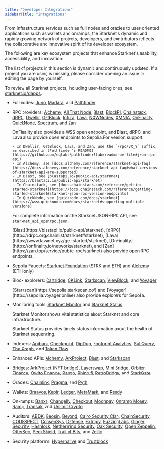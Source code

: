 ```yaml
---
title: "Developer Integrations"
sidebarTitle: "Integrations"
---
```


From infrastructure services such as full nodes and oracles to user-oriented applications such as wallets and onramps, the Starknet's dynamic and rapidly growing network of projects, developers, and contributors reflects the collaborative and innovative spirit of its developer ecosystem.

The following are key ecosystem projects that enhance Starknet's usability, accessibility, and innovation:

<Warning>
  The list of projects in this section is dynamic and continuously updated. If a project you are using is missing, please consider opening an issue or editing the page by yourself.
  
  To review all Starknet projects, including user-facing ones, see [starknet.io/dapps](https://www.starknet.io/dapps/).
</Warning>

* Full nodes: [Juno](https://www.nethermind.io/juno), [Madara](https://github.com/madara-alliance/madara), and [Pathfinder](https://equilibrium.co/projects/pathfinder)

* RPC providers: [Alchemy](http://www.alchemy.com/starknet), [All That Node](https://www.allthatnode.com/starknet.dsrv), [Blast](http://blastapi.io/public-api/starknet), [BlockPI](http://blockpi.io/starknet), [Chainstack](https://chainstack.com/build-better-with-starknet/), [dRPC](https://drpc.org/chainlist/starknet), [Dwellir](https://www.dwellir.com/), [GetBlock](https://getblock.io/nodes/strk/), [Infura](https://www.infura.io/networks/ethereum/starknet), [Lava](https://www.lavanet.xyz/), [NOWNodes](https://nownodes.io/starknet), [OMNIA](https://omniatech.io/), [OnFinality](https://onfinality.io/networks/starknet), [QuickNode](https://www.quicknode.com/chains/strk), [Spectrum](https://spectrumnodes.com/), and [Zan](https://zan.top/home/node-service)

  <Note>
    OnFinality also provides a WSS open endpoint, and Blast, dRPC, and Lava also provide open endpoints to Sepolia.For version support:
    
      - In Dwellir, GetBlock, Lava, and Zan, use the `/rpc/vX_Y` suffix, as described in [Pathfinder's README](https://github.com/eqlabs/pathfinder?tab=readme-ov-file#json-rpc-api)
      - In Alchemy, see [docs.alchemy.com/reference/starknet-api-faq](https://docs.alchemy.com/reference/starknet-api-faq#what-versions-of-starknet-api-are-supported)
      - In Blast, see [blastapi.io/public-api/starknet](https://blastapi.io/public-api/starknet)
      - In Chainstack, see [docs.chainstack.com/reference/getting-started-starknet](https://docs.chainstack.com/reference/getting-started-starknet#starknet-json-rpc-version-endpoints)
      - In QuickNode, see [quicknode.com/docs/starknet](https://www.quicknode.com/docs/starknet#supporting-multiple-versions)
    
    For complete information on the Starknet JSON-RPC API, see [`starknet_api_openrpc.json`](https://github.com/starkware-libs/starknet-specs/blob/master/api/starknet_api_openrpc.json).
  </Note>

  <Tip>
    [Blast](https://blastapi.io/public-api/starknet), [dRPC](https://drpc.org/chainlist/starknet#starknet), [Lava](https://www.lavanet.xyz/get-started/starknet), [OnFinality](https://onfinality.io/networks/starknet), and [Zan](https://zan.top/service/public-rpc/starknet) also provide open RPC endpoints.
  </Tip>

* Sepolia Faucets: [Starknet Foundation](https://faucet.starknet.io/) (STRK and ETH) and [Alchemy](https://www.alchemy.com/faucets/starknet-sepolia) (ETH only)

* Block explorers: [Cartridge](https://explorer.cartridge.gg/), [OKLink](https://www.oklink.com/starknet), [Starkscan](https://starkscan.co), [ViewBlock](https://viewblock.io/starknet), and [Voyager](https://voyager.online)

  <Note>
    [Starkscan](https://sepolia.starkscan.co/) and [Voyager](https://sepolia.voyager.online) also provide explorers for Sepolia.
  </Note>

* Monitoring tools: [Starknet Monitor](https://www.starknet-monitor.com/) and [Starknet Status](https://status.starknet.io/)

  <Note>
    Starknet Monitor shows vital statistics about Starknet and core infrastructure.
    
    Starknet Status provides timely status information about the health of Starknet sequencing.
  </Note>

* Indexers: [Apibara](https://www.apibara.com/), [Checkpoint](https://checkpoint.box/), [DipDup](https://dipdup.io/), [Footprint Analytics](https://www.footprint.network/), [SubQuery](https://subquery.network/), [The Graph](https://thegraph.com/), and [Token Flow](https://tokenflow.live/)

* Enhanced APIs: [Alchemy](https://docs.alchemy.com/reference/starknet-api-endpoints#nft-api), [ArkProject](https://www.arkproject.dev/products/nft-api), [Blast](https://docs.blastapi.io/blast-documentation/apis-documentation/builder-api/starknet), and [Starkscan](https://starkscan.co/api-info)

* Bridges: [ArkProject](https://bridge.arkproject.dev/) (NFT bridge), [Layerswap](https://layerswap.io/app), [Mini Bridge](https://minibridge.chaineye.tools/?src=ethereum\&dst=starknet), [Orbiter Finance](https://www.orbiter.finance/en?src_chain=1\&tgt_chain=SN_MAIN\&src_token=ETH), [Owlto Finance](https://owlto.finance/), [Rango](https://app.rango.exchange/bridge?fromBlockchain=ARBITRUM\&fromToken=ETH\&toBlockchain=STARKNET\&toToken=ETH—0x49d36570d4e46f48e99674bd3fcc84644ddd6b96f7c741b1562b82f9e004dc7), [Rhino.fi](https://app.rhino.fi/bridge?token=ETH\&chainOut=STARKNET\&chain=ETHEREUM), [RetroBridge](https://app.retrobridge.io/?tokenFrom=ETH), and [StarkGate](https://starkgate.starknet.io/bridge/deposit)

* Oracles: [Chainlink](https://docs.chain.link/data-feeds/starknet/), [Pragma](https://docs.pragma.build/starknet/), and [Pyth](https://docs.pyth.network/price-feeds/use-real-time-data/starknet/)

* Wallets: [Braavos](https://braavos.app/), [Keplr](https://www.keplr.app/), [Ledger](https://www.ledger.com/), [MetaMask](https://snaps.consensys.io/starknet), and [Ready](https://www.ready.co/ready-wallet)

* On-ramps: [Banxa](https://banxa.com/), [Changelly](https://changelly.com/), [Checkout](https://fun.xyz/), [Moonpay](https://www.moonpay.com/), [Onramp Money](https://onramp.money/), [Ramp](https://ramp.network/), [Transak](https://transak.com/), and [Unlimit Crypto](https://www.crypto.unlimit.com/)

* Auditors: [ABDK](https://www.abdk.consulting/), [Beosin](https://beosin.com/), [Beyond](https://beyondaudit.github.io/), [Cairo Security Clan](https://cairosecurityclan.com/), [ChainSecurity](https://chainsecurity.com/), [CODESPECT](https://codespect.net/), [ConsenSys](http://consensys.net/diligence), [Defense](https://thesis.co/defense), [Extropy](https://www.extropy.io/), [FuzzingLabs](https://fuzzinglabs.com/), [Ginger Security](https://gingersec.xyz/), [Hashlock](https://hashlock.com/), [Nethermind Security](https://www.nethermind.io/smart-contract-audits), [Oak Security](https://www.oaksecurity.io/), [Open Zeppelin](https://www.openzeppelin.com/), [OtterSec](https://osec.io/), [PeckShield](https://peckshield.com/), [Trail of Bits](http://www.trailofbits.com/), and [Zellic](https://www.zellic.io/)

* Security platforms: [Hypernative](https://www.hypernative.io/) and [Trustblock](https://trustblock.run/)